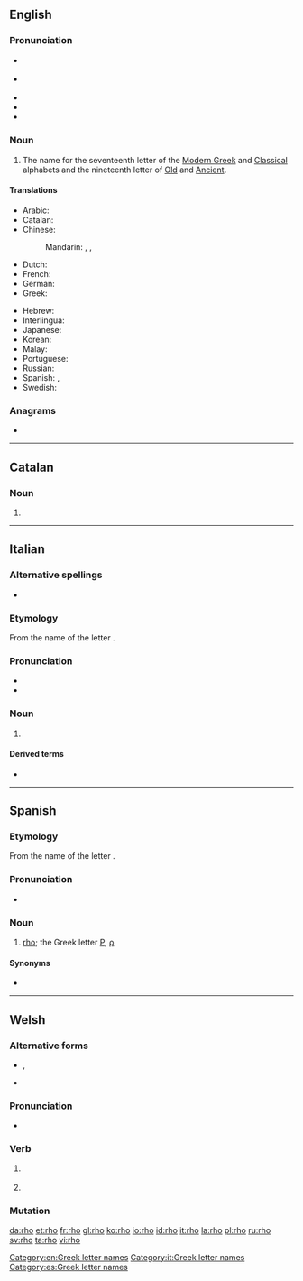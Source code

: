 ==English==
{{letter_disp2|pi|[[image:Greek_uc_rho.png|31px]][[image:Greek_lc_rho.png|27px]]|sigma|ῥῶ|Ρ|ρ}}

===Pronunciation===
* {{a|RP}} {{IPA|/ɹəʊ/|lang=en}}
* {{a|GenAm}} {{IPA|/ɹoʊ/|lang=en}}
* {{audio|en-us-rho.ogg|Audio (US)|lang=en}}
* {{homophones|row|roe|Rowe|lang=en}}
* {{rhymes|əʊ|lang=en}}

===Noun===
{{en-noun}}

# The name for the seventeenth letter of the [[Modern Greek]] and [[Classical Greek|Classical]] alphabets and the nineteenth letter of [[Old Greek|Old]] and [[Ancient Greek|Ancient]].

====Translations====
{{trans-top|letter of Greek alphabet}}
* Arabic: {{t|ar|رُو|m}}
* Catalan: {{t|ca|ro|f}}
* Chinese:
*: Mandarin: {{t+|cmn|肉|tr=ròu|sc=Hani}}, {{t+|cmn|若|tr=ruò|sc=Hani}}, {{t+|cmn|柔|tr=róu|sc=Hani}}
* Dutch: {{t|nl|rho|m|f}}
* French: {{t+|fr|rhô|m}}
* German: {{t+|de|Rho|n}}
* Greek: {{t+|el|ρο|n}}
{{trans-mid}}
* Hebrew: {{t|he|רוֹ|f|tr=ro}}
* Interlingua: {{t|ia|rho}}
* Japanese: {{t+|ja|ロー|tr=rō|sc=Jpan}}
* Korean: {{t+|ko|로|sc=Kore}}
* Malay: {{t|ms|ro}}
* Portuguese: {{t+|pt|rô|m}}
* Russian: {{t+|ru|ро|n}}
* Spanish: {{t+|es|ro|f}}, {{t|es|rho|f}}
* Swedish: {{t+|sv|rho}}
{{trans-bottom}}

===Anagrams===
* {{l|en|hor}}
[[Category:en:Greek letter names]]

----

==Catalan==

===Noun===
{{ca-noun|f}}

# {{alternative spelling of|ro|lang=ca}}

----

==Italian==

===Alternative spellings===
* {{l|it|ro}}

===Etymology===
From the name of the {{etyl|grc|it}} letter {{m|grc|ῥῶ}}.

===Pronunciation===
* {{IPA|/rɔ/|[r̺ɔ]|lang=it}}
* {{hyphenation|rò|lang=it}}

===Noun===
{{wikipedia|lang=it}}
{{head|it|noun|g=m|g2=f|invariable}}

# {{l|en|rho}} {{qualifier|Greek letter|lang=it}}

====Derived terms====
* {{l|it|rotacismo}}

[[Category:it:Greek letter names]]

----

==Spanish==

===Etymology===
From the name of the {{etyl|grc|es}} letter {{m|grc|ῥῶ}}.

===Pronunciation===
* {{es-pronunc}}

===Noun===
{{es-noun|f}}

# [[rho]]; the Greek letter [[Ρ]], [[ρ]]

====Synonyms====
* {{l|es|ro}}

[[Category:es:Greek letter names]]

----

==Welsh==

===Alternative forms===
* {{sense|subjunctive}} {{l|cy|rhoddo}}, {{l|cy|rhotho}}
* {{sense|imperative}} {{l|cy|dyro}}

===Pronunciation===
* {{IPA|[r̥oː]|lang=cy}}

===Verb===
{{head|cy|verb form}}

# {{lb|cy|literary}} {{inflection of|rhoi||3|s|subj|lang=cy}}
# {{lb|cy|literary}} {{inflection of|rhoi||2|s|impr|lang=cy}}

===Mutation===
{{cy-mut-auto}}

[[da:rho]]
[[et:rho]]
[[fr:rho]]
[[gl:rho]]
[[ko:rho]]
[[io:rho]]
[[id:rho]]
[[it:rho]]
[[la:rho]]
[[pl:rho]]
[[ru:rho]]
[[sv:rho]]
[[ta:rho]]
[[vi:rho]]